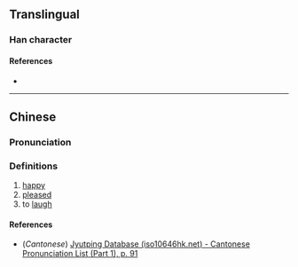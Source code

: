{{character info}}
==Translingual==

===Han character===
{{Han char|rn=38|rad=女|as=04|sn=7|four=|canj=VLBU|ids=⿰女冘}}

====References====
* {{Han ref|kx=0256.050|dkj=06071|hdz=21033.090|uh=5989|ud=22921}}

----

==Chinese==
{{zh-forms}}

===Pronunciation===
{{zh-pron
|m=dān
|c=daam1
|mc=y
|oc=y
|ma=
|cat=a,v
}}

===Definitions===
{{zh-hanzi}}

# [[happy]]
# [[pleased]]
# to [[laugh]]

====References====
* (''Cantonese'') [http://www.iso10646hk.net/jp/document/download.jsp Jyutping Database (iso10646hk.net) - Cantonese Pronunciation List (Part 1), p. 91]
